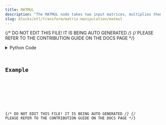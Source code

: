 ```yaml
---
title: MATMUL
description: "The MATMUL node takes two input matrices, multiplies them, and returns the result."
slug: blocks/etl/transform/matrix-manipulation/matmul
---
```


{/* DO NOT EDIT THIS FILE! IT IS BEING AUTO GENERATED */}
{/* PLEASE REFER TO THE CONTRIBUTION GUIDE ON THE DOCS PAGE */}


<PythonDocsDisplay docstring={docstring} />
<details>
<summary>Python Code</summary>



<Code code={pythonCode} lang="py" wrap theme="dracula" />

[Find this Flojoy Block on GitHub](https://github.com/flojoy-ai/blocks/blob/main/blocks/ETL/TRANSFORM/MATRIX_MANIPULATION/MATMUL/MATMUL.py)

</details>

## Example


<GetHelpWidget />


<AppDisplay app={app} blockName="MATMUL" client:visible />


<Example />

{/* DO NOT EDIT THIS FILE! IT IS BEING AUTO GENERATED */}
{/* PLEASE REFER TO THE CONTRIBUTION GUIDE ON THE DOCS PAGE */}
